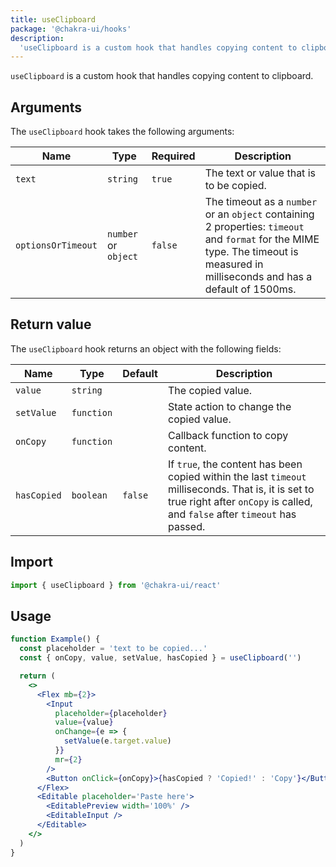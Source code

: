 ```yaml
---
title: useClipboard
package: '@chakra-ui/hooks'
description:
  'useClipboard is a custom hook that handles copying content to clipboard.'
---
```


`useClipboard` is a custom hook that handles copying content to clipboard.

## Arguments

The `useClipboard` hook takes the following arguments:

| Name               | Type                 | Required | Description                                                                                                                                                                      |
| ------------------ | -------------------- | -------- | -------------------------------------------------------------------------------------------------------------------------------------------------------------------------------- |
| `text`             | `string`             | `true`   | The text or value that is to be copied.                                                                                                                                          |
| `optionsOrTimeout` | `number` or `object` | `false`  | The timeout as a `number` or an `object` containing 2 properties: `timeout` and `format` for the MIME type. The timeout is measured in milliseconds and has a default of 1500ms. |

## Return value

The `useClipboard` hook returns an object with the following fields:

| Name        | Type       | Default | Description                                                                                                                                                                       |
| ----------- | ---------- | ------- | --------------------------------------------------------------------------------------------------------------------------------------------------------------------------------- |
| `value`     | `string`   |         | The copied value.                                                                                                                                                                 |
| `setValue`  | `function` |         | State action to change the copied value.                                                                                                                                          |
| `onCopy`    | `function` |         | Callback function to copy content.                                                                                                                                                |
| `hasCopied` | `boolean`  | `false` | If `true`, the content has been copied within the last `timeout` milliseconds. That is, it is set to true right after `onCopy` is called, and `false` after `timeout` has passed. |

## Import

```js
import { useClipboard } from '@chakra-ui/react'
```

## Usage

```jsx
function Example() {
  const placeholder = 'text to be copied...'
  const { onCopy, value, setValue, hasCopied } = useClipboard('')

  return (
    <>
      <Flex mb={2}>
        <Input
          placeholder={placeholder}
          value={value}
          onChange={e => {
            setValue(e.target.value)
          }}
          mr={2}
        />
        <Button onClick={onCopy}>{hasCopied ? 'Copied!' : 'Copy'}</Button>
      </Flex>
      <Editable placeholder='Paste here'>
        <EditablePreview width='100%' />
        <EditableInput />
      </Editable>
    </>
  )
}
```
